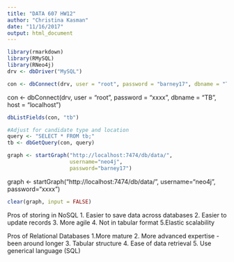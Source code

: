 ```yaml
---
title: "DATA 607 HW12"
author: "Christina Kasman"
date: "11/16/2017"
output: html_document
---
```


```r
library(rmarkdown)
library(RMySQL)
library(RNeo4j)
drv <- dbDriver("MySQL")
```


```r
con <- dbConnect(drv, user = "root", password = "barney17", dbname = "TB", host = "localhost")
```

con <- dbConnect(drv, user = "root", password = "xxxx", dbname = "TB", host = "localhost")

```r
dbListFields(con, "tb")
```

```r
#Adjust for candidate type and location
query <- "SELECT * FROM tb;"
tb <- dbGetQuery(con, query)
```

```r
graph <- startGraph("http://localhost:7474/db/data/", 
                    username="neo4j", 
                    password="barney17")
```
graph <- startGraph("http://localhost:7474/db/data/", 
                    username="neo4j", 
                    password="xxxx")
```r
clear(graph, input = FALSE)
```


Pros of storing in NoSQL
1. Easier to save data across databases
2. Easier to update records
3. More agile
4. Not in tabular format
5.Elastic scalability


Pros of Relational Databases
1.More mature
2. More advanced expertise - been around longer
3. Tabular structure
4. Ease of data retrieval
5. Use generical language (SQL)


